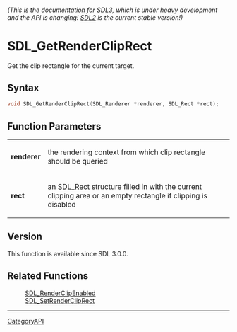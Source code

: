 ====== (This is the documentation for SDL3, which is under heavy development and the API is changing! [https://wiki.libsdl.org/SDL2/ SDL2] is the current stable version!) ======
= SDL_GetRenderClipRect =

Get the clip rectangle for the current target.

== Syntax ==

<syntaxhighlight lang='c'>
void SDL_GetRenderClipRect(SDL_Renderer *renderer, SDL_Rect *rect);
</syntaxhighlight>

== Function Parameters ==

{|
|'''renderer'''
|the rendering context from which clip rectangle should be queried
|-
|'''rect'''
|an [[SDL_Rect]] structure filled in with the current clipping area or an empty rectangle if clipping is disabled
|}

== Version ==

This function is available since SDL 3.0.0.

== Related Functions ==

:[[SDL_RenderClipEnabled]]
:[[SDL_SetRenderClipRect]]

----
[[CategoryAPI]]



